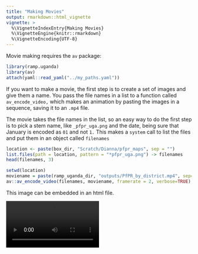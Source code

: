 ```yaml
---
title: "Making Movies"
output: rmarkdown::html_vignette
vignette: >
  %\VignetteIndexEntry{Making Movies}
  %\VignetteEngine{knitr::rmarkdown}
  %\VignetteEncoding{UTF-8}
---
```


Movie making requires the `av` package: 

```r
library(ramp.uganda)
library(av)
attach(yaml::read_yaml("../my_paths.yaml")) 
```

If you want to make a movie, the first step is to create a set of images and give them a name. You pass the file names in a list to a function called `av_encode_video,` which makes an animation by pasting the images in a sequence, saving it to an `.mp4` file.

The movie takes the file names in the list, so an easy way to do the first step is to pick a stem name, like `_pfpr_uga.png` and the date, being sure that January is encoded as `01` and not `1.` This makes a `system` call to list the files and put them in an object called `filenames` 

```r
location <- paste(box_dir, "Scratch/Dianna/pfpr_maps", sep = "") 
list.files(path = location, pattern = "*pfpr_uga.png") -> filenames
head(filenames, 3)
```


```r
setwd(location)
moviename = paste(ramp_uganda_dir, "outputs/PfPR_by_district.mp4", sep="")
av::av_encode_video(filenames, moviename, framerate = 2, verbose=TRUE)
```

This image can be embedded in an html file. 

![](../outputs/PfPR_by_district.mp4){width=50%}
